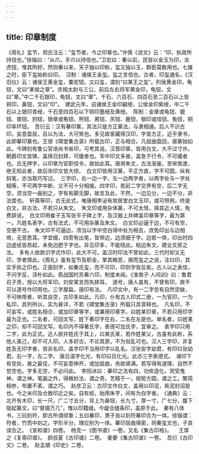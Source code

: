 ```yaml
---
---
---
```

title: 印章制度
---




《周礼》玺节，郑氏注云：“玺节者，今之印章也。”许慎《说文》云：“印，执政所持信也。”徐锴曰：“从爪，手爪以持信也。”卫宏曰：秦以前，民皆以金玉为印，龙虎钮，惟其所好。然则秦以来，天子独以印称，玺又独以玉，群臣莫敢用也。七雄之时，臣下玺始称曰印。　汉制：诸侯王金玺。玺之言信也。古者，印玺通名，《汉旧仪》云：诸侯王黄金玺，橐驼钮。又曰玺，谓刻“曰某王之玺”。列侯黄金印，龟钮，文曰“某侯之章”。丞相太尉与三公、前后左右将军黄金印，龟钮，文曰“章。”中二千石银印，龟钮，文曰“章”。千石、六百石、四百石至二百石以上皆铜印，鼻钮，文曰“印”。　建武元年，诏诸侯王金印綟绶，公侯金印紫绶，中二千石以上银印青绶，千石至四百石以下铜印墨绶及黄绶。　陈制：金章或龟钮、貔钮、兽钮、豹钮，银章或龟钮、熊钮、罴钮、羔钮、鹿钮，银印或珪钮、兔钮，铜印率环钮。　吾衍云：汉有摹印篆，其法只是方正篆法，与隶相通。后人不识古印，妄意盘屈，且以为法，大可笑也。多见故家藏得汉印，字皆方正，近乎隶书，此即摹印篆也。王俅《啸堂集古录》所载古印，正与相合。凡屈曲盘回，唐篆始如此。今碑刻有鲁公官诰尚书省印，可考其说。汉晋印章，皆用白文，大不过寸许。朝爵印文皆铸，盖择日封拜，可缓者也。军中印文多凿，盖急于行令，不可缓者也。古无押字，以印章为官职信令，故如此耳。唐用朱文，古法渐废。至宋南渡，绝无知此者，故后宋印文皆大缪。　白文印皆用汉篆，平正方直，字不可圆，纵有斜笔，亦当取巧写过。　三字印，右一边一字，左一边两字者，以两字处与一字处相等，不可两字中断，又不可十分相接。四字印，若前二字交界有空，后二字无空，须当空一画别之，字有有脚无脚，故言及此，不然，一边见分，一边不分，非法度也。　轩斋等印，古无此式，唯唐相李泌有耑居堂白文玉印，或可照例，终是白文，非古法，不若只从朱文。　朱文印或用杂体篆，不可太怪，择其近人情，免费辞说。　白文印用崔子玉写张平子碑上字，及汉器上并碑盖印章等字，最为第一。凡姓名表字，古有法式，不可用杂篆及朱文。　白文印必逼于边，不可有空，空便不古。　朱文印不可逼边，须当以字中空白得中处为相去，庶免印出与边相倚，无意思耳。字宜细，四旁有出笔，皆带边，边须细于字。边若一体，印出时四边虚纸皆昂起，未免边肥于字也。非见印多，不能晓此。粘边朱文，建业文房之法。　多有人依款识字式作印，此大不可。盖汉时印法不曾如此，三代时却又无印，学者慎此。《周礼》虽有玺节及职金，掌其媺恶，揭而玺之之说，注曰印，其实手执之印也。正面刻字，如秦氏玺，而不可印，印则字皆反矣。古人以之表信，不问字反，淳朴如此。若战国时苏秦六印，制度未闻。《淮南子·人间训》曰：鲁君召子贡，授以大将军印。刘安寓言而失辞耳。　道号，唐人虽有，不曾有印，故不可以道号作印用也。三字屋扁，唐印有法。　凡印文中，有一二字忽有自然空缺，不可映带者，听其自空，古印多如此。凡印，仆有古人印式二册，一为官印，一为私印，具列所以，实为甚详，不若《啸堂集古录》所载只具音释也。　凡名印，不可妄写，或姓名相合，或加印章等字，或兼用印章字。曰姓某印章，不若只用印字最为正也。二名者，可回文写，姓下著印字在右，二名在左是也。单名者，曰姓某之印，却不可回文写。名印内不得著氏字，表德可加氏字，宜审之。　表字印只用二字，此为正式。近人欲并姓氏于其上，曰某氏某，若作姓某父，古虽有此称，系他人美己，却不可入印。人多好古，不论其原，不为俗乱可也。汉人三字印，非复姓及无印字者，皆非名印。盖字印不当用印字以乱名。汉张安字幼君，有印曰张幼君。右一字，左二字。 唐吕温字化光，有印曰吕化光。此亦三字表德式。　诸印下有空处，悬之最佳，不可妄意伸开，或加屈曲，务欲填满。若写得有道理，自然不觉空也。字多无空，不必问此。　李阳冰曰：摹印之法有四，功侔造化，冥受鬼神，谓之神。笔画之外，得微妙法，谓之奇。艺精于一，规矩方圆，谓之工。繁简相参，布置不紊，谓之巧。　赵彦卫云：古印文作白文，盖用以印泥，紫泥封诏是也。今之米印及仓敖印近之矣。自有纸，始用朱字，间有为白字者。　《通典》云：北齐有木印，长一尺，广二寸五分，背上为鼻钮，长九寸，厚一寸，广七分，腹下隐起篆文，曰“督摄万几”，惟以印籍缝。今龊合缝条印，盖原于此。　秦有八体书，三曰刻符，即古所谓缪篆；五曰摹印，萧子良以刻符摹印合为一体。徐锴谓：符者，竹而中刻之。字形半分，理应别为一体。摹印屈曲填密，则秦玺文也，子良误合之。　《宣和谱》四卷。　杨克一《图书谱》一卷。又名《集古印格》。 　王厚之《复斋印谱》。　颜叔夏《古印谱》二卷。　姜夔《集古印谱》一卷。　吾衍《古印文》二卷。　赵孟頫《印史》二卷。